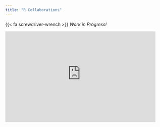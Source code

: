 ```yaml
---
title: "R Collaborations"
---
```


{{< fa screwdriver-wrench >}} *Work in Progress!*

<iframe src="https://ppdcentral-my.sharepoint.com/personal/martin_brown_ppd_com/_layouts/15/Doc.aspx?sourcedoc={f0050c02-3e90-459c-9d9c-d4b94bdc0cae}&amp;action=embedview&amp;wdAr=1.4137822529893014" width="476px" height="288px" frameborder="0">This is an embedded <a target="_blank" href="https://office.com">Microsoft Office</a> presentation, powered by <a target="_blank" href="https://office.com/webapps">Office</a>.</iframe>
